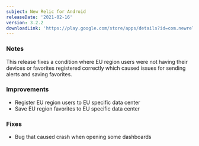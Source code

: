 ```yaml
---
subject: New Relic for Android
releaseDate: '2021-02-16'
version: 3.2.2
downloadLink: 'https://play.google.com/store/apps/details?id=com.newrelic.rpm'
---
```


### Notes

This release fixes a condition where EU region users were not having their devices or favorites registered correctly which caused issues for sending alerts and saving favorites.

### Improvements

* Register EU region users to EU specific data center
* Save EU region favorites to EU specific data center

### Fixes

* Bug that caused crash when opening some dashboards
